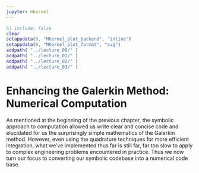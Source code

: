 ```yaml
---
jupyter: mkernel
---
```


```matlab
%| include: false
clear
setappdata(0, "MKernel_plot_backend", "inline")
setappdata(0, "MKernel_plot_format", "svg")
addpath( "../lecture_00/" )
addpath( "../lecture_01/" )
addpath( "../lecture_02/" )
addpath( "../lecture_03/" )
```

# Enhancing the Galerkin Method: Numerical Computation

As mentioned at the beginning of the previous chapter, the symbolic approach to computation allowed us write clear and concise code and elucidated for us the surprisingly simple mathematics of the Galerkin method.
However, even using the quadrature techniques for more efficient integration, what we've implemented thus far is still far, far too slow to apply to complex engineering problems encountered in practice.
Thus we now turn our focus to converting our symbolic codebase into a numerical code base.
